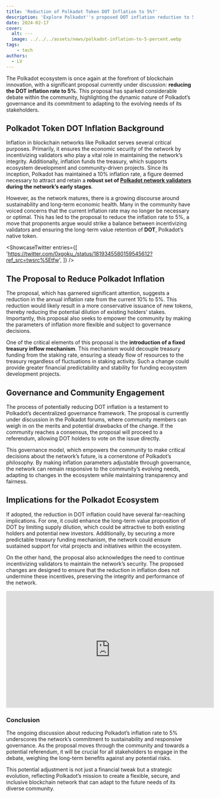 ```yaml
---
title: 'Reduction of Polkadot Token DOT Inflation to 5%?'
description: 'Explore Polkadot''s proposed DOT inflation reduction to 5%, balancing sustainability, validator incentives, and long-term ecosystem growth.'
date: 2024-02-17
cover:
  alt: ---
  image: ../../../assets/news/polkadot-inflation-to-5-percent.webp
tags: 
    - tech
authors:
  - LV
---
```



The Polkadot ecosystem is once again at the forefront of blockchain innovation, with a significant proposal currently under discussion: **reducing the DOT inflation rate to 5%**. This proposal has sparked considerable debate within the community, highlighting the dynamic nature of Polkadot’s governance and its commitment to adapting to the evolving needs of its stakeholders.

Polkadot Token DOT Inflation Background
---------------------------------------

Inflation in blockchain networks like Polkadot serves several critical purposes. Primarily, it ensures the economic security of the network by incentivizing validators who play a vital role in maintaining the network’s integrity. Additionally, inflation funds the treasury, which supports ecosystem development and community-driven projects. Since its inception, Polkadot has maintained a 10% inflation rate, a figure deemed necessary to attract and retain a **robust set of [Polkadot network validators](https://dablock.com/polkadot-validators/) during the network’s early stages**.

However, as the network matures, there is a growing discourse around sustainability and long-term economic health. Many in the community have voiced concerns that the current inflation rate may no longer be necessary or optimal. This has led to the proposal to reduce the inflation rate to 5%, a move that proponents argue would strike a balance between incentivizing validators and ensuring the long-term value retention of **DOT**, Polkadot’s native token.

<script is:inline src="https://platform.twitter.com/widgets.js"></script>  

<ShowcaseTwitter
  entries={[
    'https://twitter.com/0xgoku_/status/1819345580159545612?ref_src=twsrc%5Etfw',
  ]}
/>

The Proposal to Reduce Polkadot Inflation
-----------------------------------------

The proposal, which has garnered significant attention, suggests a reduction in the annual inflation rate from the current 10% to 5%. This reduction would likely result in a more conservative issuance of new tokens, thereby reducing the potential dilution of existing holders’ stakes. Importantly, this proposal also seeks to empower the community by making the parameters of inflation more flexible and subject to governance decisions.

One of the critical elements of this proposal is the **introduction of a fixed treasury inflow mechanism**. This mechanism would decouple treasury funding from the staking rate, ensuring a steady flow of resources to the treasury regardless of fluctuations in staking activity. Such a change could provide greater financial predictability and stability for funding ecosystem development projects.

Governance and Community Engagement
-----------------------------------

The process of potentially reducing DOT inflation is a testament to Polkadot’s decentralized governance framework. The proposal is currently under discussion in the Polkadot forums, where community members can weigh in on the merits and potential drawbacks of the change. If the community reaches a consensus, the proposal will proceed to a referendum, allowing DOT holders to vote on the issue directly.

This governance model, which empowers the community to make critical decisions about the network’s future, is a cornerstone of Polkadot’s philosophy. By making inflation parameters adjustable through governance, the network can remain responsive to the community’s evolving needs, adapting to changes in the ecosystem while maintaining transparency and fairness.

Implications for the Polkadot Ecosystem
---------------------------------------

If adopted, the reduction in DOT inflation could have several far-reaching implications. For one, it could enhance the long-term value proposition of DOT by limiting supply dilution, which could be attractive to both existing holders and potential new investors. Additionally, by securing a more predictable treasury funding mechanism, the network could ensure sustained support for vital projects and initiatives within the ecosystem.

On the other hand, the proposal also acknowledges the need to continue incentivizing validators to maintain the network’s security. The proposed changes are designed to ensure that the reduction in inflation does not undermine these incentives, preserving the integrity and performance of the network.

<iframe allowfullscreen="allowfullscreen" frameborder="0" height="315" src="https://www.youtube.com/embed/FOPCr50LLuY?si=peEkS-dNsAUbKtTN" title="YouTube video player" width="560"></iframe>

### Conclusion

The ongoing discussion about reducing Polkadot’s inflation rate to 5% underscores the network’s commitment to sustainability and responsive governance. As the proposal moves through the community and towards a potential referendum, it will be crucial for all stakeholders to engage in the debate, weighing the long-term benefits against any potential risks.

This potential adjustment is not just a financial tweak but a strategic evolution, reflecting Polkadot’s mission to create a flexible, secure, and inclusive blockchain network that can adapt to the future needs of its diverse community.